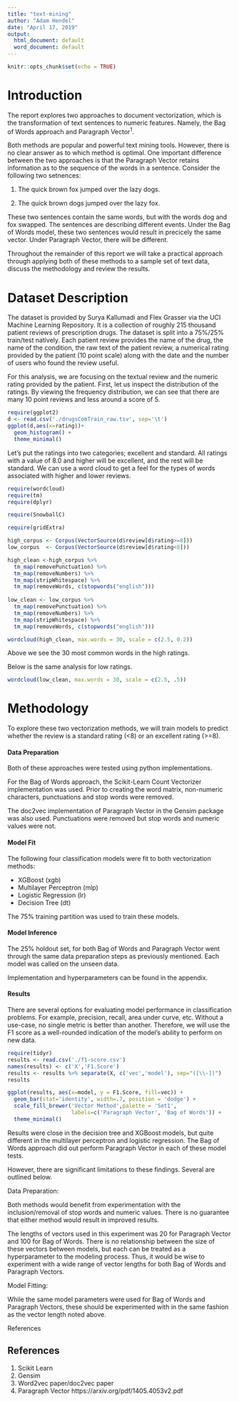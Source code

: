 ---
title: "text-mining"
author: "Adam Hendel"
date: "April 17, 2019"
output:
  html_document: default
  word_document: default
---

```{r setup, include=FALSE}
knitr::opts_chunk$set(echo = TRUE)
```


# Introduction

The report explores two approaches to document vectorization, which is the transformation of text sentences to numeric features. Namely, the Bag of Words approach and Paragraph Vector^1^.

Both methods are popular and powerful text mining tools. However, there is no clear answer as to which method is optimal. One important difference between the two approaches is that the Paragraph Vector retains information as to the sequence of the words in a sentence. Consider the following two setnences:

1) The quick brown fox jumped over the lazy dogs.

2) The quick brown dogs jumped over the lazy fox.

These two sentences contain the same words, but with the words dog and fox swapped. The sentences are describing different events. Under the Bag of Words model, these two sentences would result in precicely the same vector. Under Paragraph Vector, there will be different.

Throughout the remainder of this report we will take a practical approach through applying both of these methods to a sample set of text data, discuss the methodology and review the results.

# Dataset Description 

The dataset is provided by Surya Kallumadi and Flex Grasser via the UCI Machine Learning Repository. It is a collection of roughly 215 thousand patient reviews of prescription drugs. The dataset is split into a 75%/25% train/test natively. Each patient review provides the name of the drug, the name of the condition, the raw text of the patient review, a numerical rating provided by the patient (10 point scale) along with the date and the number of users who found the review useful.

For this analysis, we are focusing on the textual review and the numeric rating provided by the patient. First, let us inspect the distribution of the ratings. By viewing the frequency distribution, we can see that there are many 10 point reviews and less around a score of 5. 

```{r, echo=F, warning=F, message=F}
require(ggplot2)
d <- read.csv('./drugsComTrain_raw.tsv', sep='\t')
ggplot(d,aes(x=rating))+
  geom_histogram() +
  theme_minimal()


```

Let's put the ratings into two categories; excellent and standard. All ratings with a value of 8.0 and higher will be excellent, and the rest will be standard. We can use a word cloud to get a feel for the types of words associated with higher and lower reviews.

```{r, echo=F, warning=F, message=F}
require(wordcloud)
require(tm) 
require(dplyr)

require(SnowballC) 

require(gridExtra)

high_corpus <- Corpus(VectorSource(d$review[d$rating>=8]))
low_corpus  <- Corpus(VectorSource(d$review[d$rating<8]))

high_clean <-high_corpus %>%
  tm_map(removePunctuation) %>% 
  tm_map(removeNumbers) %>%
  tm_map(stripWhitespace) %>%
  tm_map(removeWords, c(stopwords("english")))
  
low_clean <- low_corpus %>%
  tm_map(removePunctuation) %>% 
  tm_map(removeNumbers) %>%
  tm_map(stripWhitespace) %>%
  tm_map(removeWords, c(stopwords("english")))

wordcloud(high_clean, max.words = 30, scale = c(2.5, 0.2))
```

Above we see the 30 most common words in the high ratings.

Below is the same analysis for low ratings.


```{r, echo=F, message=F, warning=F}
wordcloud(low_clean, max.words = 30, scale = c(2.5, .5))

```

# Methodology 

To explore these two vectorization methods, we will train models to predict whether the review is a standard rating (<8) or an excellent rating (>=8).

#### Data Preparation

Both of these approaches were tested using python implementations. 

For the Bag of Words approach, the Scikit-Learn Count Vectorizer implementation was used. Prior to creating the word matrix, non-numeric characters, punctuations and stop words were removed. 

The doc2vec implementation of Paragraph Vector in the Gensim package was also used. Punctuations were removed but stop words and numeric values were not.

#### Model Fit

The following four classification models were fit to both vectorization methods:

- XGBoost (xgb)
- Multilayer Perceptron (mlp)
- Logistic Regression (lr)
- Decision Tree (dt)

The 75% training partition was used to train these models.

#### Model Inference

The 25% holdout set, for both Bag of Words and Paragraph Vector went through the same data preparation steps as previously mentioned. Each model was called on the unseen data.

Implementation and hyperparameters can be found in the appendix.


#### Results

There are several options for evaluating model performance in classification problems. For example, precision, recall, area under curve, etc. Without a use-case, no single metric is better than another. Therefore, we will use the F1 score as a well-rounded indication of the model's ability to perform on new data.

```{r}
require(tidyr)
results <- read.csv('./f1-score.csv')
names(results) <- c('X','F1.Score')
results <- results %>% separate(X, c('vec','model'), sep="([\\-])")
results

ggplot(results, aes(x=model, y = F1.Score, fill=vec)) +
  geom_bar(stat='identity', width=.7, position = 'dodge') +
  scale_fill_brewer('Vector Method',palette = 'Set1',
                    labels=c('Paragraph Vector', 'Bag of Words')) +
  theme_minimal()
```

Results were close in the decision tree and XGBoost models, but quite different in the multilayer perceptron and logistic regression. The Bag of Words approach did out perform Paragraph Vector in each of these model tests.

However, there are significant limitations to these findings. Several are outlined below.

Data Preparation:

Both methods would benefit from experimentation with the inclusion/removal of stop words and numeric values. There is no guarantee that either method would result in improved results.

The lengths of vectors used in this experiment was 20 for Paragraph Vector and 100 for Bag of Words. There is no relationship between the size of these vectors between models, but each can be treated as a hyperparameter to the modeling process. Thus, it would be wise to experiment with a wide range of vector lengths for both Bag of Words and Paragraph Vectors.

Model Fitting:

While the same model parameters were used for Bag of Words and Paragraph Vectors, these should be experimented with in the same fashion as the vector length noted above.

References 




## References

1) Scikit Learn
2) Gensim
3) Word2vec paper/doc2vec paper
4) Paragraph Vector https://arxiv.org/pdf/1405.4053v2.pdf